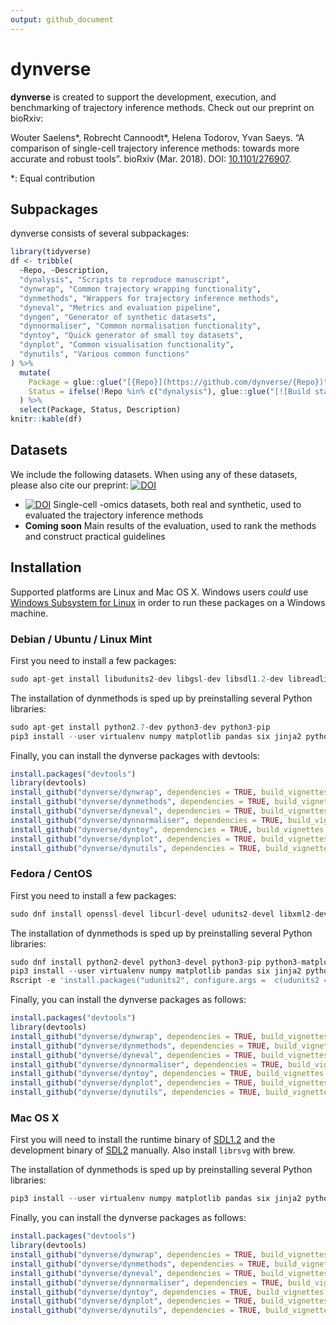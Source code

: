 ```yaml
---
output: github_document
---
```


<!-- README.md is generated from README.Rmd. Please edit that file -->

# dynverse

**dynverse** is created to support the development, execution, and benchmarking of trajectory inference methods. Check out our preprint on bioRxiv:

Wouter Saelens\*, Robrecht Cannoodt\*, Helena Todorov, Yvan Saeys. “A comparison of single-cell trajectory inference methods: towards more accurate and robust tools”. bioRxiv (Mar. 2018). DOI: [10.1101/276907](https://doi.org/10.1101/276907).
  
\*: Equal contribution

## Subpackages

dynverse consists of several subpackages:

```r
library(tidyverse)
df <- tribble(
  ~Repo, ~Description,
  "dynalysis", "Scripts to reproduce manuscript",
  "dynwrap", "Common trajectory wrapping functionality",
  "dynmethods", "Wrappers for trajectory inference methods",
  "dyneval", "Metrics and evaluation pipeline",
  "dyngen", "Generator of synthetic datasets",
  "dynnormaliser", "Common normalisation functionality",
  "dyntoy", "Quick generator of small toy datasets",
  "dynplot", "Common visualisation functionality",
  "dynutils", "Various common functions"
) %>% 
  mutate(
    Package = glue::glue("[{Repo}](https://github.com/dynverse/{Repo})"),
    Status = ifelse(!Repo %in% c("dynalysis"), glue::glue("[![Build status](https://travis-ci.org/dynverse/{Repo}.svg?branch=master)](https://travis-ci.org/dynverse/{Repo})"), "Coming soon")
  ) %>% 
  select(Package, Status, Description)
knitr::kable(df)

```

## Datasets

We include the following datasets. When using any of these datasets, please also cite our preprint: [![DOI](https://zenodo.org/badge/DOI/10.1101/276907.svg)](https://doi.org/10.1101/276907)

* [![DOI](https://zenodo.org/badge/DOI/10.5281/zenodo.1211533.svg)](https://doi.org/10.5281/zenodo.1211533) Single-cell -omics datasets, both real and synthetic, used to evaluated the trajectory inference methods
* **Coming soon** Main results of the evaluation, used to rank the methods and construct practical guidelines


## Installation
Supported platforms are Linux and Mac OS X. 
Windows users *could* use [Windows Subsystem for Linux](https://docs.microsoft.com/en-us/windows/wsl/install-win10) in order to run these packages on a Windows machine.

### Debian / Ubuntu / Linux Mint
First you need to install a few packages:
```r
sudo apt-get install libudunits2-dev libgsl-dev libsdl1.2-dev libreadline-dev imagemagick libfftw3-dev libudunits2-dev librsvg2-dev -y
```

The installation of dynmethods is sped up by preinstalling several Python libraries:
```r
sudo apt-get install python2.7-dev python3-dev python3-pip
pip3 install --user virtualenv numpy matplotlib pandas six jinja2 python-dateutil pytz pyparsing cycler tqdm python-igraph rpy2 Cython scipy statsmodels sklearn seaborn h5py anndata
```

Finally, you can install the dynverse packages with devtools:
```r
install.packages("devtools")
library(devtools)
install_github("dynverse/dynwrap", dependencies = TRUE, build_vignettes = TRUE)
install_github("dynverse/dynmethods", dependencies = TRUE, build_vignettes = TRUE)
install_github("dynverse/dyneval", dependencies = TRUE, build_vignettes = TRUE)
install_github("dynverse/dynnormaliser", dependencies = TRUE, build_vignettes = TRUE)
install_github("dynverse/dyntoy", dependencies = TRUE, build_vignettes = TRUE)
install_github("dynverse/dynplot", dependencies = TRUE, build_vignettes = TRUE)
install_github("dynverse/dynutils", dependencies = TRUE, build_vignettes = TRUE)
```

### Fedora / CentOS
First you need to install a few packages:
```r
sudo dnf install openssl-devel libcurl-devel udunits2-devel libxml2-devel gsl-devel SDL2-devel readline-devel ImageMagick-c++-devel SDL-devel openblas-devel lapack-devel librsvg2-devel
```

The installation of dynmethods is sped up by preinstalling several Python libraries:
```r
sudo dnf install python2-devel python3-devel python3-pip python3-matplotlib-tk
pip3 install --user virtualenv numpy matplotlib pandas six jinja2 python-dateutil pytz pyparsing cycler tqdm python-igraph rpy2 Cython scipy statsmodels sklearn seaborn h5py anndata
Rscript -e 'install.packages("udunits2", configure.args =  c(udunits2 = '--with-udunits2-include=/usr/include/udunits2'))'
```

Finally, you can install the dynverse packages as follows:
```r
install.packages("devtools")
library(devtools)
install_github("dynverse/dynwrap", dependencies = TRUE, build_vignettes = TRUE)
install_github("dynverse/dynmethods", dependencies = TRUE, build_vignettes = TRUE)
install_github("dynverse/dyneval", dependencies = TRUE, build_vignettes = TRUE)
install_github("dynverse/dynnormaliser", dependencies = TRUE, build_vignettes = TRUE)
install_github("dynverse/dyntoy", dependencies = TRUE, build_vignettes = TRUE)
install_github("dynverse/dynplot", dependencies = TRUE, build_vignettes = TRUE)
install_github("dynverse/dynutils", dependencies = TRUE, build_vignettes = TRUE)
```


### Mac OS X
First you will need to install the runtime binary of [SDL1.2](https://www.libsdl.org/download-1.2.php) and the development binary of [SDL2](https://www.libsdl.org/download-2.0.php) manually. Also install `librsvg` with brew.

The installation of dynmethods is sped up by preinstalling several Python libraries:
```r
pip3 install --user virtualenv numpy matplotlib pandas six jinja2 python-dateutil pytz pyparsing cycler tqdm python-igraph rpy2 Cython scipy statsmodels sklearn seaborn h5py anndata
```

Finally, you can install the dynverse packages as follows:
```r
install.packages("devtools")
library(devtools)
install_github("dynverse/dynwrap", dependencies = TRUE, build_vignettes = TRUE)
install_github("dynverse/dynmethods", dependencies = TRUE, build_vignettes = TRUE)
install_github("dynverse/dyneval", dependencies = TRUE, build_vignettes = TRUE)
install_github("dynverse/dynnormaliser", dependencies = TRUE, build_vignettes = TRUE)
install_github("dynverse/dyntoy", dependencies = TRUE, build_vignettes = TRUE)
install_github("dynverse/dynplot", dependencies = TRUE, build_vignettes = TRUE)
install_github("dynverse/dynutils", dependencies = TRUE, build_vignettes = TRUE)
```
